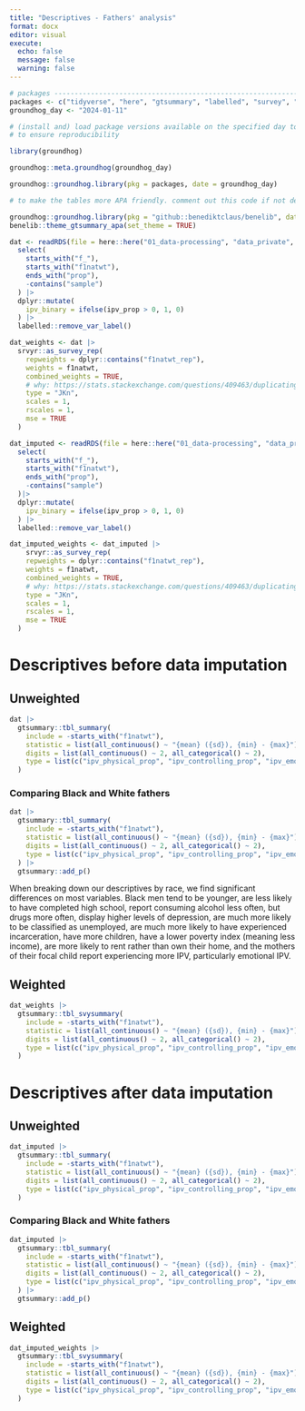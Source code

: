 ```yaml
---
title: "Descriptives - Fathers' analysis"
format: docx
editor: visual
execute:
  echo: false
  message: false
  warning: false
---
```


```r

# packages ----------------------------------------------------------------
packages <- c("tidyverse", "here", "gtsummary", "labelled", "survey", "srvyr")
groundhog_day <- "2024-01-11"

# (install and) load package versions available on the specified day to try
# to ensure reproducibility

library(groundhog)

groundhog::meta.groundhog(groundhog_day)

groundhog::groundhog.library(pkg = packages, date = groundhog_day)

# to make the tables more APA friendly. comment out this code if not desired

groundhog::groundhog.library(pkg = "github::benediktclaus/benelib", date = groundhog_day) # from devtools::install_github("benediktclaus/benelib")
benelib::theme_gtsummary_apa(set_theme = TRUE)

dat <- readRDS(file = here::here("01_data-processing", "data_private", "data_final.RDS")) |> 
  select(
    starts_with("f_"),
    starts_with("f1natwt"),
    ends_with("prop"),
    -contains("sample")
  ) |> 
  dplyr::mutate(
    ipv_binary = ifelse(ipv_prop > 0, 1, 0)
  ) |> 
  labelled::remove_var_label()

dat_weights <- dat |> 
  srvyr::as_survey_rep(
    repweights = dplyr::contains("f1natwt_rep"),
    weights = f1natwt,
    combined_weights = TRUE,
    # why: https://stats.stackexchange.com/questions/409463/duplicating-stata-survey-design-using-svrepdesign-from-survey-package-in-r
    type = "JKn",
    scales = 1,
    rscales = 1,
    mse = TRUE
  )

dat_imputed <- readRDS(file = here::here("01_data-processing", "data_private", "data_final_imputed_cases.RDS")) |> 
  select(
    starts_with("f_"),
    starts_with("f1natwt"),
    ends_with("prop"),
    -contains("sample")
  )|> 
  dplyr::mutate(
    ipv_binary = ifelse(ipv_prop > 0, 1, 0)
  ) |> 
  labelled::remove_var_label()

dat_imputed_weights <- dat_imputed |> 
    srvyr::as_survey_rep(
    repweights = dplyr::contains("f1natwt_rep"),
    weights = f1natwt,
    combined_weights = TRUE,
    # why: https://stats.stackexchange.com/questions/409463/duplicating-stata-survey-design-using-svrepdesign-from-survey-package-in-r
    type = "JKn",
    scales = 1,
    rscales = 1,
    mse = TRUE
  )
```

# Descriptives before data imputation

## Unweighted

```r
dat |> 
  gtsummary::tbl_summary(
    include = -starts_with("f1natwt"),
    statistic = list(all_continuous() ~ "{mean} ({sd}), {min} - {max}"),
    digits = list(all_continuous() ~ 2, all_categorical() ~ 2),
    type = list(c("ipv_physical_prop", "ipv_controlling_prop", "ipv_emotional_prop") ~ "continuous"), missing = "ifany" 
  ) 
```

### Comparing Black and White fathers

```r
dat |> 
  gtsummary::tbl_summary(
    include = -starts_with("f1natwt"),
    statistic = list(all_continuous() ~ "{mean} ({sd}), {min} - {max}"),
    digits = list(all_continuous() ~ 2, all_categorical() ~ 2),
    type = list(c("ipv_physical_prop", "ipv_controlling_prop", "ipv_emotional_prop") ~ "continuous"), missing = "ifany", by = "f_race"
  ) |> 
  gtsummary::add_p()
```

When breaking down our descriptives by race, we find significant differences on most variables. Black men tend to be younger, are less likely to have completed high school, report consuming alcohol less often, but drugs more often, display higher levels of depression, are much more likely to be classified as unemployed, are much more likely to have experienced incarceration, have more children, have a lower poverty index (meaning less income), are more likely to rent rather than own their home, and the mothers of their focal child report experiencing more IPV, particularly emotional IPV.

## Weighted

```r
dat_weights |> 
  gtsummary::tbl_svysummary(
    include = -starts_with("f1natwt"),
    statistic = list(all_continuous() ~ "{mean} ({sd}), {min} - {max}"),
    digits = list(all_continuous() ~ 2, all_categorical() ~ 2),
    type = list(c("ipv_physical_prop", "ipv_controlling_prop", "ipv_emotional_prop") ~ "continuous")
  ) 
```

# Descriptives after data imputation

## Unweighted

```r
dat_imputed |> 
  gtsummary::tbl_summary(
    include = -starts_with("f1natwt"),
    statistic = list(all_continuous() ~ "{mean} ({sd}), {min} - {max}"),
    digits = list(all_continuous() ~ 2, all_categorical() ~ 2),
    type = list(c("ipv_physical_prop", "ipv_controlling_prop", "ipv_emotional_prop") ~ "continuous") 
  )
```

### Comparing Black and White fathers

```r
dat_imputed |> 
  gtsummary::tbl_summary(
    include = -starts_with("f1natwt"),
    statistic = list(all_continuous() ~ "{mean} ({sd}), {min} - {max}"),
    digits = list(all_continuous() ~ 2, all_categorical() ~ 2),
    type = list(c("ipv_physical_prop", "ipv_controlling_prop", "ipv_emotional_prop") ~ "continuous"), by = "f_race" 
  ) |> 
  gtsummary::add_p()
```

## Weighted

```r
dat_imputed_weights |> 
  gtsummary::tbl_svysummary(
    include = -starts_with("f1natwt"),
    statistic = list(all_continuous() ~ "{mean} ({sd}), {min} - {max}"),
    digits = list(all_continuous() ~ 2, all_categorical() ~ 2),
    type = list(c("ipv_physical_prop", "ipv_controlling_prop", "ipv_emotional_prop") ~ "continuous")
  )
```
